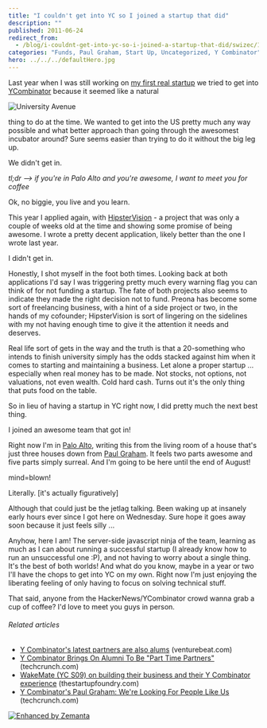 ```yaml
---
title: "I couldn't get into YC so I joined a startup that did"
description: ""
published: 2011-06-24
redirect_from:
  - /blog/i-couldnt-get-into-yc-so-i-joined-a-startup-that-did/swizec/1855
categories: "Funds, Paul Graham, Start Up, Uncategorized, Y Combinator"
hero: ../../../defaultHero.jpg
---
```


Last year when I was still working on [my first real startup](http://swizec.com/blog/doing-a-startup-taught-me-the-value-of-staying-in-school/swizec/1819 "Doing a startup taught me the value of staying in school") we tried to get into [YCombinator](http://www.ycombinator.com "Y Combinator") because it seemed like a natural

![University Avenue](https://swizec.com/wp-content/uploads/2011/06/300px-Wfm_palo_alto4.jpg "University Avenue")

thing to do at the time. We wanted to get into the US pretty much any way possible and what better approach than going through the awesomest incubator around? Sure seems easier than trying to do it without the big leg up.

We didn't get in.

_tl;dr --> if you're in Palo Alto and you're awesome, I want to meet you for coffee_

Ok, no biggie, you live and you learn.

This year I applied again, with [HipsterVision](http://hipstervision.org/) - a project that was only a couple of weeks old at the time and showing some promise of being awesome. I wrote a pretty decent application, likely better than the one I wrote last year.

I didn't get in.

Honestly, I shot myself in the foot both times. Looking back at both applications I'd say I was triggering pretty much every warning flag you can think of for not funding a startup. The fate of both projects also seems to indicate they made the right decision not to fund. Preona has become some sort of freelancing business, with a hint of a side project or two, in the hands of my cofounder; HipsterVision is sort of lingering on the sidelines with my not having enough time to give it the attention it needs and deserves.

Real life sort of gets in the way and the truth is that a 20-something who intends to finish university simply has the odds stacked against him when it comes to starting and maintaining a business. Let alone a proper startup ... especially when real money has to be made. Not stocks, not options, not valuations, not even wealth. Cold hard cash. Turns out it's the only thing that puts food on the table.

So in lieu of having a startup in YC right now, I did pretty much the next best thing.

I joined an awesome team that got in!

Right now I'm in [Palo Alto](<http://maps.google.com/maps?ll=37.4291666667,-122.138055556&spn=0.1,0.1&q=37.4291666667,-122.138055556 (Palo%20Alto%2C%20California)&t=h> "Palo Alto, California"), writing this from the living room of a house that's just three houses down from [Paul Graham](http://paulgraham.com "Paul Graham (computer programmer)"). It feels two parts awesome and five parts simply surreal. And I'm going to be here until the end of August!

mind=blown!

Literally. \[it's actually figuratively]

Although that could just be the jetlag talking. Been waking up at insanely early hours ever since I got here on Wednesday. Sure hope it goes away soon because it just feels silly ...

Anyhow, here I am! The server-side javascript ninja of the team, learning as much as I can about running a successful startup (I already know how to run an unsuccessful one :P), and not having to worry about a single thing. It's the best of both worlds! And what do you know, maybe in a year or two I'll have the chops to get into YC on my own. Right now I'm just enjoying the liberating feeling of only having to focus on solving technical stuff.

That said, anyone from the HackerNews/YCombinator crowd wanna grab a cup of coffee? I'd love to meet you guys in person.

###### Related articles

- [Y Combinator's latest partners are also alums](http://venturebeat.com/2011/06/13/y-combinator-partners-alums/) (venturebeat.com)
- [Y Combinator Brings On Alumni To Be "Part Time Partners"](http://techcrunch.com/2011/06/13/ycombinator-brings-on-alumni-to-be-part-time-partners/) (techcrunch.com)
- [WakeMate (YC S09) on building their business and their Y Combinator experience](http://thestartupfoundry.com/2011/04/11/wakemate-yc-s09-on-building-their-business-and-their-ycombinator-experience/) (thestartupfoundry.com)
- [Y Combinator's Paul Graham: We're Looking For People Like Us](http://techcrunch.com/2011/05/24/y-combinators-paul-graham-were-looking-for-people-like-us/) (techcrunch.com)

[![Enhanced by Zemanta](https://img.zemanta.com/zemified_e.png?x-id=fb688708-83f3-4504-b27a-fd1eece4dd5e)](http://www.zemanta.com/ "Enhanced by Zemanta")
